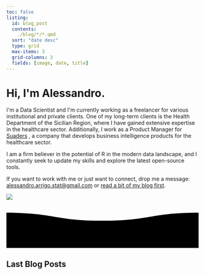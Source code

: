 ```yaml
---
toc: false
listing:
  id: blog_post
  contents:   
    ./blog/*/*.qmd
  sort: "date desc"
  type: grid
  max-items: 3
  grid-columns: 3
  fields: [image, date, title]
---
```




::: {.column-screen}

```{=html}
<link rel="stylesheet" href="html/landing_page_styles.css">

<div class="gradient_bg">
    <div class="hero section_padding">
        <div class="hero_content">
            <h1>Hi, I'm <span class="gradient_text">Alessandro</span>.</h1>
            
          <p>  I'm a Data Scientist and I'm currently working as a freelancer for various institutional and private clients.  One of my long-term clients is the Health Department of the Sicilian Region, where I have gained extensive expertise in the healthcare sector. Additionally, I work as a Product Manager for <a href="https://www.suaders.it/" style="text-decoration: underline; text-decoration-color:var(--color-primary)" >Suaders</a> , a company that develops business intelligence products for the healthcare sector.</p>

<p>I am a firm believer in the potential of R in the modern data landscape, and I constantly seek to update my skills and explore the latest open-source tools. </p>

<p>If you want to work with me or just want to connect, drop me a message: <a href="mailto:alessandro.arrigo.stat@gmail.com" style="text-decoration: underline; text-decoration-color:var(--color-primary)" >alessandro.arrigo.stat@gmail.com</a>  or <a href="blog/index.html" style="text-decoration: underline; text-decoration-color:var(--color-primary)">read a bit of my blog first</a>.</p>

        </div>
        <div class="hero_image">
            <img src="/media/my_pic.jpeg"/>
        </div>
    </div>
</div>

```




```{=html}

<!-- Animazione  -->
<!-- https://github.com/SayanBarcha/Simple-Waves -->
<div class="wave-container">
<svg viewBox="0 0 120 30">
 <defs> 
   <filter id="goo">
      <feGaussianBlur in="SourceGraphic" stdDeviation="2" result="blur" />
      <feColorMatrix in="blur" mode="matrix" values="
           1 0 0 0 0  
           0 1 0 0 0  
           0 0 1 0 0  
           0 0 0 13 -9" result="goo" />
      <feBlend in="SourceGraphic" in2="goo" />
  	</filter>
     <path id="wave" d="M 0,10 C 30,10 30,15 60,15 90,15 90,10 120,10 150,10 150,15 180,15 210,15 210,10 240,10 v 28 h -240 z" />
  </defs> 

   <use id="wave3" class="wave" xlink:href="#wave" x="0" y="-2" ></use> 
   <use id="wave2" class="wave" xlink:href="#wave" x="0" y="0" ></use>
  <use id="wave1" class="wave" xlink:href="#wave" x="0" y="1" /></use>
  

</svg>
</div>
```

:::





## Last Blog Posts

::: {#blog_post}
:::
